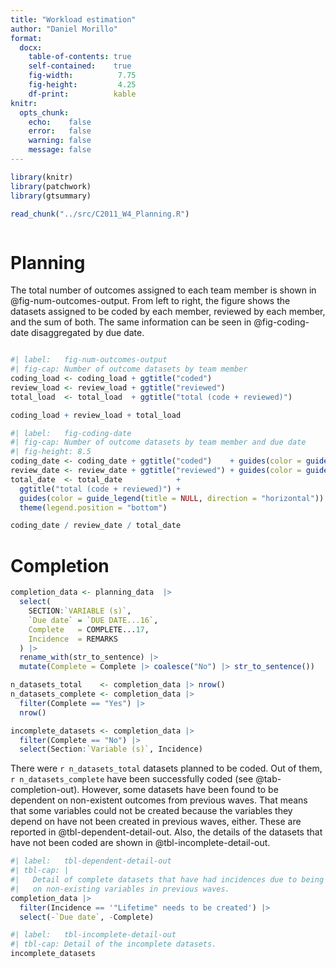 ```yaml
---
title: "Workload estimation"
author: "Daniel Morillo"
format:
  docx:
    table-of-contents: true
    self-contained:    true
    fig-width:          7.75
    fig-height:         4.25
    df-print:          kable
knitr:
  opts_chunk:
    echo:    false
    error:   false
    warning: false
    message: false
---
```


```r
library(knitr)
library(patchwork)
library(gtsummary)
```

```r
read_chunk("../src/C2011_W4_Planning.R")
```

```r
```

# Planning

The total number of outcomes assigned to each team member is shown in
@fig-num-outcomes-output. From left to right, the figure shows the datasets
assigned to be coded by each member, reviewed by each member, and the sum of
both. The same information can be seen in @fig-coding-date disaggregated by due
date.

```r
```

```r
#| label:   fig-num-outcomes-output
#| fig-cap: Number of outcome datasets by team member
coding_load <- coding_load + ggtitle("coded")
review_load <- review_load + ggtitle("reviewed")
total_load  <- total_load  + ggtitle("total (code + reviewed)")

coding_load + review_load + total_load
```

```r
#| label:   fig-coding-date
#| fig-cap: Number of outcome datasets by team member and due date
#| fig-height: 8.5
coding_date <- coding_date + ggtitle("coded")    + guides(color = guide_none())
review_date <- review_date + ggtitle("reviewed") + guides(color = guide_none())
total_date  <- total_date            +
  ggtitle("total (code + reviewed)") +
  guides(color = guide_legend(title = NULL, direction = "horizontal")) +
  theme(legend.position = "bottom")

coding_date / review_date / total_date
```

# Completion

```r
completion_data <- planning_data  |>
  select(
    SECTION:`VARIABLE (s)`,
    `Due date` = `DUE DATE...16`,
    Complete   = COMPLETE...17,
    Incidence  = REMARKS
  ) |>
  rename_with(str_to_sentence) |>
  mutate(Complete = Complete |> coalesce("No") |> str_to_sentence())

n_datasets_total    <- completion_data |> nrow()
n_datasets_complete <- completion_data |>
  filter(Complete == "Yes") |>
  nrow()

incomplete_datasets <- completion_data |>
  filter(Complete == "No") |>
  select(Section:`Variable (s)`, Incidence)
```

There were `r n_datasets_total` datasets planned to be coded. Out of them,
`r n_datasets_complete` have been successfully coded (see @tab-completion-out).
However, some datasets have been found to be dependent on non-existent outcomes
from previous waves. That means that some variables could not be created because
the variables they depend on have not been created in previous waves, either.
These are reported in @tbl-dependent-detail-out. Also, the details of the
datasets that have not been coded are shown in @tbl-incomplete-detail-out.

```r
#| label:   tbl-dependent-detail-out
#| tbl-cap: |
#|   Detail of complete datasets that have had incidences due to being dependent
#|   on non-existing variables in previous waves.
completion_data |>
  filter(Incidence == '"Lifetime" needs to be created') |>
  select(-`Due date`, -Complete)
```

```r
#| label:   tbl-incomplete-detail-out
#| tbl-cap: Detail of the incomplete datasets.
incomplete_datasets
```

